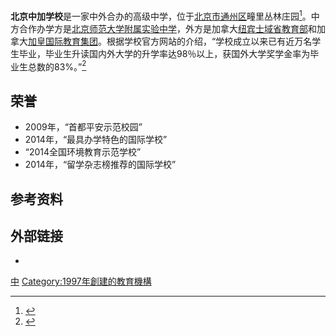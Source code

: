 {{Coord|display=title}}
{{Infobox School
  | name        = 北京中加学校
  | other_name  = Beijing Concord College of Sino-Canada
  | image       = 
  | motto       = 
  | established = 1997年
  | type        = 高级中学
  | religion    = 
  | affiliation =
  | area           =占地110亩
  | district    = 
  | grades      = 
  | principal   = 
  | dean        = 
  | college     = 
  | house       = 
  | sc          =
  | cs          =
  | faculty     = 
  | staff       = 
  | students    = 
  | athletics   = 
  | conference  = 
  | colors      = 
  | mascot      = 
  | magazine    =  
  | address     = 北京市通州区疃里丛林庄园
  | tel         = {{tel|86|10|89598885}}
  | fax         = 
  | mail        = 
  | website     = 
}}
'''北京中加学校'''是一家中外合办的高级中学，位于[[北京市|北京市]][[通州区_(北京市)|通州区]]疃里丛林庄园<ref name="通州区中小学办公室公开电话">{{cite web |author1=[[北京市通州区教育委员会|北京市通州区教育委员会]] |title=通州区中小学办公室公开电话 |url=http://zhengfu.bjtzh.gov.cn/edu/fzx/201911/1254166.shtml |website=北京市通州区人民政府 |accessdate=2021-02-17 |date=2019-11-21 |archive-date=2020-01-15 |archive-url=https://web.archive.org/web/20200115225402/http://zhengfu.bjtzh.gov.cn/edu/fzx/201911/1254166.shtml }}</ref>。中方合作办学方是[[北京师范大学附属实验中学|北京师范大学附属实验中学]]，外方是加拿大[[纽宾士域省教育部|纽宾士域省教育部]]和加拿大[[加皇国际教育集团|加皇国际教育集团]]。根据学校官方网站的介绍，“学校成立以来已有近万名学生毕业，毕业生升读国内外大学的升学率达98％以上，获国外大学奖学金率为毕业生总数的83%。”<ref>{{cite web |title=学校简介 |url=http://www.ccsc.com.cn/index.php/Index/listcontent/1/1/c |website=北京中加学校 |accessdate=2021-02-17 |archive-date=2020-09-25 |archive-url=https://web.archive.org/web/20200925045519/http://www.ccsc.com.cn/index.php/Index/listcontent/1/1/c }}</ref>

==荣誉==
*2009年，“首都平安示范校园”
*2014年，“最具办学特色的国际学校”
*“2014全国环境教育示范学校”
*2014年，“留学杂志榜推荐的国际学校”

==参考资料==
{{reflist}}

==外部链接==
* {{official site}}

[[Category:北京市通州区高级中学|中]]
[[Category:1997年創建的教育機構|Category:1997年創建的教育機構]]
{{在北京的国际学校}}